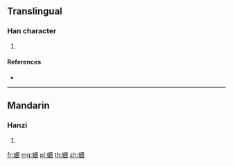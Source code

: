 {{character info/new}}
==Translingual==

===Han character===
{{Han char|rn=142|rad=虫|as=08|sn=14|four=56100|canj=LIWHD}}

# {{defn|Han|sort=虫08}}

====References====
* {{Han ref|kx=1086.060|dkj=33149|dj=1553.120|hdz=42862.110|uh=8720|ud=34592|bh=E3E4|bd=58340}}

----

==Mandarin==

===Hanzi===
{{cmn-hanzi|pin=[[jùn]] ([[jun4]])|wg=chün<sup>4</sup>}}

# {{defn|lang=cmn|sort=虫08}}

[[fr:蜠]]
[[mg:蜠]]
[[pl:蜠]]
[[th:蜠]]
[[zh:蜠]]